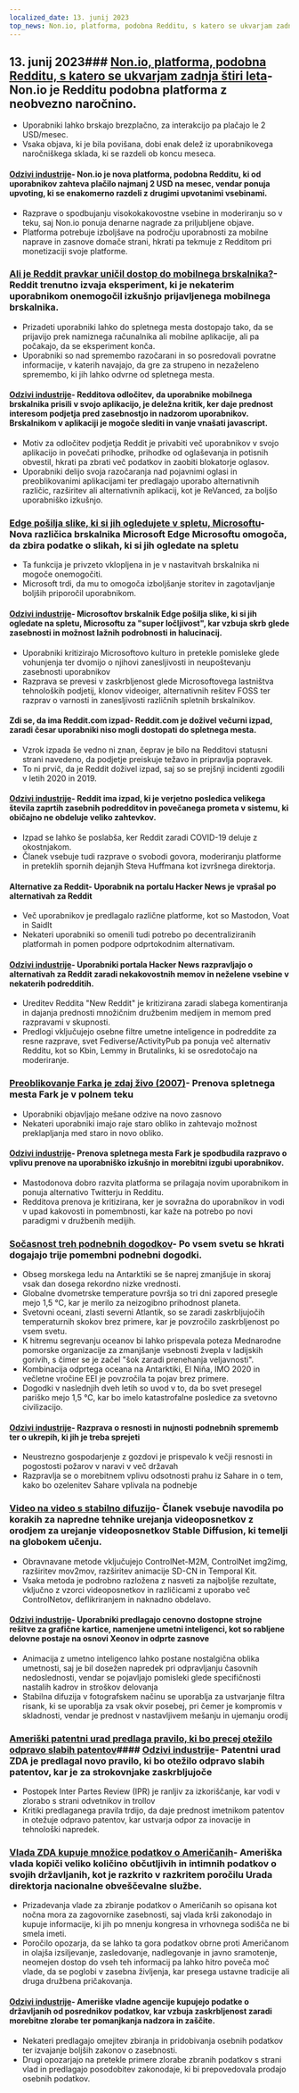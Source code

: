 ```yaml
---
localized_date: 13. junij 2023
top_news: Non.io, platforma, podobna Redditu, s katero se ukvarjam zadnja štiri leta
---
```




<CallToAction />

<Steps>

## 13. junij 2023### [Non.io, platforma, podobna Redditu, s katero se ukvarjam zadnja štiri leta](https://non.io)- Non.io je Redditu podobna platforma z neobvezno naročnino.

- Uporabniki lahko brskajo brezplačno, za interakcijo pa plačajo le 2 USD/mesec.
- Vsaka objava, ki je bila povišana, dobi enak delež iz uporabnikovega naročniškega sklada, ki se razdeli ob koncu meseca.

#### [Odzivi industrije](http://news.ycombinator.com/item?id=36296695)- Non.io je nova platforma, podobna Redditu, ki od uporabnikov zahteva plačilo najmanj 2 USD na mesec, vendar ponuja upvoting, ki se enakomerno razdeli z drugimi upvotanimi vsebinami.

- Razprave o spodbujanju visokokakovostne vsebine in moderiranju so v teku, saj Non.io ponuja denarne nagrade za priljubljene objave.
- Platforma potrebuje izboljšave na področju uporabnosti za mobilne naprave in zasnove domače strani, hkrati pa tekmuje z Redditom pri monetizaciji svoje platforme.

### [Ali je Reddit pravkar uničil dostop do mobilnega brskalnika?](https://reddit.com/r/help/comments/135tly1/helpdid_reddit_just_destroy_mobile_browser_access/)- Reddit trenutno izvaja eksperiment, ki je nekaterim uporabnikom onemogočil izkušnjo prijavljenega mobilnega brskalnika.

- Prizadeti uporabniki lahko do spletnega mesta dostopajo tako, da se prijavijo prek namiznega računalnika ali mobilne aplikacije, ali pa počakajo, da se eksperiment konča.
- Uporabniki so nad spremembo razočarani in so posredovali povratne informacije, v katerih navajajo, da gre za strupeno in nezaželeno spremembo, ki jih lahko odvrne od spletnega mesta.

#### [Odzivi industrije](http://news.ycombinator.com/item?id=36287411)- Redditova odločitev, da uporabnike mobilnega brskalnika prisili v svojo aplikacijo, je deležna kritik, ker daje prednost interesom podjetja pred zasebnostjo in nadzorom uporabnikov. Brskalnikom v aplikaciji je mogoče slediti in vanje vnašati javascript.

- Motiv za odločitev podjetja Reddit je privabiti več uporabnikov v svojo aplikacijo in povečati prihodke, prihodke od oglaševanja in potisnih obvestil, hkrati pa zbrati več podatkov in zaobiti blokatorje oglasov.
- Uporabniki delijo svoja razočaranja nad pojavnimi oglasi in preoblikovanimi aplikacijami ter predlagajo uporabo alternativnih različic, razširitev ali alternativnih aplikacij, kot je ReVanced, za boljšo uporabniško izkušnjo.

### [Edge pošilja slike, ki si jih ogledujete v spletu, Microsoftu](https://www.neowin.net/news/edge-sends-images-you-view-online-to-microsoft-here-is-how-to-disable-that/)- Nova različica brskalnika Microsoft Edge Microsoftu omogoča, da zbira podatke o slikah, ki si jih ogledate na spletu

- Ta funkcija je privzeto vklopljena in je v nastavitvah brskalnika ni mogoče onemogočiti.
- Microsoft trdi, da mu to omogoča izboljšanje storitev in zagotavljanje boljših priporočil uporabnikom.

#### [Odzivi industrije](http://news.ycombinator.com/item?id=36295364)- Microsoftov brskalnik Edge pošilja slike, ki si jih ogledate na spletu, Microsoftu za "super ločljivost", kar vzbuja skrb glede zasebnosti in možnost lažnih podrobnosti in halucinacij.

- Uporabniki kritizirajo Microsoftovo kulturo in pretekle pomisleke glede vohunjenja ter dvomijo o njihovi zanesljivosti in neupoštevanju zasebnosti uporabnikov
- Razprava se prevesi v zaskrbljenost glede Microsoftovega lastništva tehnoloških podjetij, klonov videoiger, alternativnih rešitev FOSS ter razprav o varnosti in zanesljivosti različnih spletnih brskalnikov.

#### Zdi se, da ima Reddit.com izpad- Reddit.com je doživel večurni izpad, zaradi česar uporabniki niso mogli dostopati do spletnega mesta.

- Vzrok izpada še vedno ni znan, čeprav je bilo na Redditovi statusni strani navedeno, da podjetje preiskuje težavo in pripravlja popravek.
- To ni prvič, da je Reddit doživel izpad, saj so se prejšnji incidenti zgodili v letih 2020 in 2019.

#### [Odzivi industrije](http://news.ycombinator.com/item?id=36294244)- Reddit ima izpad, ki je verjetno posledica velikega števila zaprtih zasebnih podredditov in povečanega prometa v sistemu, ki običajno ne obdeluje veliko zahtevkov.

- Izpad se lahko še poslabša, ker Reddit zaradi COVID-19 deluje z okostnjakom.
- Članek vsebuje tudi razprave o svobodi govora, moderiranju platforme in preteklih spornih dejanjih Steva Huffmana kot izvršnega direktorja.

#### Alternative za Reddit- Uporabnik na portalu Hacker News je vprašal po alternativah za Reddit

- Več uporabnikov je predlagalo različne platforme, kot so Mastodon, Voat in SaidIt
- Nekateri uporabniki so omenili tudi potrebo po decentraliziranih platformah in pomen podpore odprtokodnim alternativam.

#### [Odzivi industrije](http://news.ycombinator.com/item?id=36293789)- Uporabniki portala Hacker News razpravljajo o alternativah za Reddit zaradi nekakovostnih memov in neželene vsebine v nekaterih podredditih.

- Ureditev Reddita "New Reddit" je kritizirana zaradi slabega komentiranja in dajanja prednosti množičnim družbenim medijem in memom pred razpravami v skupnosti.
- Predlogi vključujejo osebne filtre umetne inteligence in podreddite za resne razprave, svet Fediverse/ActivityPub pa ponuja več alternativ Redditu, kot so Kbin, Lemmy in Brutalinks, ki se osredotočajo na moderiranje.

### [Preoblikovanje Farka je zdaj živo (2007)](https://www.fark.com/comments/2762299/Fark-site-redesign-is-now-live-Hope-nothing-breaks-were-all-out-drinking)- Prenova spletnega mesta Fark je v polnem teku

- Uporabniki objavljajo mešane odzive na novo zasnovo
- Nekateri uporabniki imajo raje staro obliko in zahtevajo možnost preklapljanja med staro in novo obliko.

#### [Odzivi industrije](http://news.ycombinator.com/item?id=36288886)- Prenova spletnega mesta Fark je spodbudila razpravo o vplivu prenove na uporabniško izkušnjo in morebitni izgubi uporabnikov.

- Mastodonova dobro razvita platforma se prilagaja novim uporabnikom in ponuja alternativo Twitterju in Redditu.
- Redditova prenova je kritizirana, ker je sovražna do uporabnikov in vodi v upad kakovosti in pomembnosti, kar kaže na potrebo po novi paradigmi v družbenih medijih.

### [Sočasnost treh podnebnih dogodkov](https://climatecasino.net/2023/06/wtf-is-happening-an-overview/)- Po vsem svetu se hkrati dogajajo trije pomembni podnebni dogodki.

- Obseg morskega ledu na Antarktiki se še naprej zmanjšuje in skoraj vsak dan dosega rekordno nizke vrednosti.
- Globalne dvometrske temperature površja so tri dni zapored presegle mejo 1,5 °C, kar je merilo za neizogibno prihodnost planeta.
- Svetovni oceani, zlasti severni Atlantik, so se zaradi zaskrbljujočih temperaturnih skokov brez primere, kar je povzročilo zaskrbljenost po vsem svetu.
- K hitremu segrevanju oceanov bi lahko prispevala poteza Mednarodne pomorske organizacije za zmanjšanje vsebnosti žvepla v ladijskih gorivih, s čimer se je začel "šok zaradi prenehanja veljavnosti".
- Kombinacija odprtega oceana na Antarktiki, El Niña, IMO 2020 in večletne vročine EEI je povzročila ta pojav brez primere.
- Dogodki v naslednjih dveh letih so uvod v to, da bo svet presegel pariško mejo 1,5 °C, kar bo imelo katastrofalne posledice za svetovno civilizacijo.

#### [Odzivi industrije](http://news.ycombinator.com/item?id=36295136)- Razprava o resnosti in nujnosti podnebnih sprememb ter o ukrepih, ki jih je treba sprejeti

- Neustrezno gospodarjenje z gozdovi je prispevalo k večji resnosti in pogostosti požarov v naravi v več državah
- Razpravlja se o morebitnem vplivu odsotnosti prahu iz Sahare in o tem, kako bo ozelenitev Sahare vplivala na podnebje

### [Video na video s stabilno difuzijo](https://stable-diffusion-art.com/video-to-video/)- Članek vsebuje navodila po korakih za napredne tehnike urejanja videoposnetkov z orodjem za urejanje videoposnetkov Stable Diffusion, ki temelji na globokem učenju.

- Obravnavane metode vključujejo ControlNet-M2M, ControlNet img2img, razširitev mov2mov, razširitev animacije SD-CN in Temporal Kit.
- Vsaka metoda je podrobno razložena z nasveti za najboljše rezultate, vključno z vzorci videoposnetkov in različicami z uporabo več ControlNetov, deflikriranjem in naknadno obdelavo.

#### [Odzivi industrije](http://news.ycombinator.com/item?id=36288294)- Uporabniki predlagajo cenovno dostopne strojne rešitve za grafične kartice, namenjene umetni inteligenci, kot so rabljene delovne postaje na osnovi Xeonov in odprte zasnove

- Animacija z umetno inteligenco lahko postane nostalgična oblika umetnosti, saj je bil dosežen napredek pri odpravljanju časovnih nedoslednosti, vendar se pojavljajo pomisleki glede specifičnosti nastalih kadrov in stroškov delovanja
- Stabilna difuzija v fotografskem načinu se uporablja za ustvarjanje filtra risank, ki se uporablja za vsak okvir posebej, pri čemer je kompromis v skladnosti, vendar je prednost v nastavljivem mešanju in ujemanju orodij

### [Ameriški patentni urad predlaga pravilo, ki bo precej otežilo odpravo slabih patentov](https://www.techdirt.com/2023/06/08/us-patent-office-proposes-rule-to-make-it-much-harder-to-kill-bad-patents/)#### [Odzivi industrije](http://news.ycombinator.com/item?id=36300958)- Patentni urad ZDA je predlagal novo pravilo, ki bo otežilo odpravo slabih patentov, kar je za strokovnjake zaskrbljujoče

- Postopek Inter Partes Review (IPR) je ranljiv za izkoriščanje, kar vodi v zlorabo s strani odvetnikov in trollov
- Kritiki predlaganega pravila trdijo, da daje prednost imetnikom patentov in otežuje odpravo patentov, kar ustvarja odpor za inovacije in tehnološki napredek.

### [Vlada ZDA kupuje množice podatkov o Američanih](https://www.wired.com/story/odni-commercially-available-information-report/)- Ameriška vlada kopiči veliko količino občutljivih in intimnih podatkov o svojih državljanih, kot je razkrito v razkritem poročilu Urada direktorja nacionalne obveščevalne službe.

- Prizadevanja vlade za zbiranje podatkov o Američanih so opisana kot nočna mora za zagovornike zasebnosti, saj vlada krši zakonodajo in kupuje informacije, ki jih po mnenju kongresa in vrhovnega sodišča ne bi smela imeti.
- Poročilo opozarja, da se lahko ta gora podatkov obrne proti Američanom in olajša izsiljevanje, zasledovanje, nadlegovanje in javno sramotenje, neomejen dostop do vseh teh informacij pa lahko hitro poveča moč vlade, da se poglobi v zasebna življenja, kar presega ustavne tradicije ali druga družbena pričakovanja.

#### [Odzivi industrije](http://news.ycombinator.com/item?id=36300410)- Ameriške vladne agencije kupujejo podatke o državljanih od posrednikov podatkov, kar vzbuja zaskrbljenost zaradi morebitne zlorabe ter pomanjkanja nadzora in zaščite.

- Nekateri predlagajo omejitev zbiranja in pridobivanja osebnih podatkov ter izvajanje boljših zakonov o zasebnosti.
- Drugi opozarjajo na pretekle primere zlorabe zbranih podatkov s strani vlad in predlagajo posodobitev zakonodaje, ki bi prepovedovala prodajo osebnih podatkov.

</Steps>
